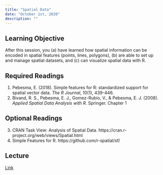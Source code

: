 ```yaml
---
title: "Spatial Data"
date: "October 1st, 2020"
description: ""
---
```


## Learning Objective

After this session, you (a) have learned how spatial information can be encoded in spatial features (points, lines, polygons), (b) are able to set up and manage spatial datasets, and (c) can visualize spatial data with R.

## Required Readings

1. Pebesma, E. (2018). Simple features for R: standardized support for spatial vector data. *The R Journal*, 10(1), 439-446. 
2. Bivand, R. S., Pebesma, E. J., Gomez-Rubio, V., & Pebesma, E. J. (2008). *Applied Spatial Data Analysis with R*. Springer. Chapter 1  

## Optional Readings 

3. CRAN Task View: Analysis of Spatial Data. https://cran.r-project.org/web/views/Spatial.html
4. Simple Features for R. https://github.com/r-spatial/sf/

## Lecture

[Link](https://moodle.hertie-school.org/course/index.php?categoryid=266)

